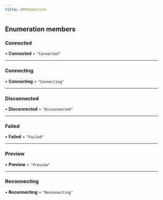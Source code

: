```yaml
---
title: HMSRoomState
---
```


## Enumeration members

### Connected

• **Connected** = `"Connected"`

---

### Connecting

• **Connecting** = `"Connecting"`

---

### Disconnected

• **Disconnected** = `"Disconnected"`

---

### Failed

• **Failed** = `"Failed"`

---

### Preview

• **Preview** = `"Preview"`

---

### Reconnecting

• **Reconnecting** = `"Reconnecting"`

